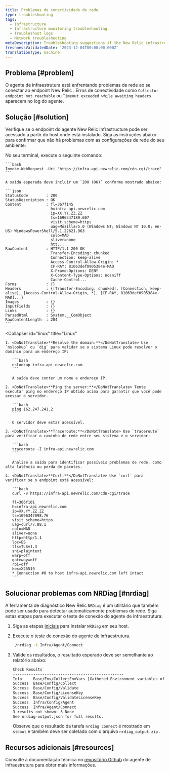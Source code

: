 ```yaml
---
title: Problemas de conectividade de rede
type: troubleshooting
tags:
  - Infrastructure
  - Infrastructure monitoring troubleshooting
  - Troubleshoot logs
  - Network troubleshooting
metaDescription: Troubleshooting suggestions if the New Relic infrastructure agent is not able to connect to the New Relic endpoints
freshnessValidatedDate: '2023-12-04T00:00:00.000Z'
translationType: machine
---
```


## Problema [#problem]

O agente de infraestrutura está enfrentando problemas de rede ao se conectar ao endpoint New Relic . Erros de conectividade como `Collector endpoint not reachable` ou `Timeout exceeded while awaiting headers` aparecem no log do agente.

## Solução [#solution]

Verifique se o endpoint do agente New Relic Infrastructure pode ser acessado a partir do host onde está instalado. Siga as instruções abaixo para confirmar que não há problemas com as configurações de rede do seu ambiente:

<CollapserGroup>
  <Collapser
    id="windows"
    title="Windows"
  >
    No seu terminal, execute o seguinte comando:

    ```bash
    Invoke-WebRequest -Uri "https://infra-api.newrelic.com/cdn-cgi/trace"
    ```

    A saída esperada deve incluir um `200 (OK)` conforme mostrado abaixo:

    ```json
    StatusCode        : 200
    StatusDescription : OK
    Content           : fl=367f145
                        h=infra-api.newrelic.com
                        ip=XX.YY.ZZ.ZZ
                        ts=1696347189.607
                        visit_scheme=https
                        uag=Mozilla/5.0 (Windows NT; Windows NT 10.0; en-US) WindowsPowerShell/5.1.22621.963
                        colo=MAD
                        sliver=none
                        htt...
    RawContent        : HTTP/1.1 200 OK
                        Transfer-Encoding: chunked
                        Connection: keep-alive
                        Access-Control-Allow-Origin: *
                        CF-RAY: 81063def0905384e-MAD
                        X-Frame-Options: DENY
                        X-Content-Type-Options: nosniff
                        Cache-Control...
    Forms             : {}
    Headers           : {[Transfer-Encoding, chunked], [Connection, keep-alive], [Access-Control-Allow-Origin, *], [CF-RAY, 81063def0905384e-MAD]...}
    Images            : {}
    InputFields       : {}
    Links             : {}
    ParsedHtml        : System.__ComObject
    RawContentLength  : 284
    ```
  </Collapser>

  <Collapser
    id="linux"
    title="Linux"
  >
    1. <DoNotTranslate>**Resolve the domain:**</DoNotTranslate> Use `nslookup` ou `dig` para validar se o sistema Linux pode resolver o domínio para um endereço IP:

       ```bash
       nslookup infra-api.newrelic.com
       ```

       A saída deve conter um nome e endereço IP.

    2. <DoNotTranslate>**Ping the server:**</DoNotTranslate> Tente executar ping no endereço IP obtido acima para garantir que você pode acessar o servidor.

       ```bash
       ping 162.247.241.2
       ```

       O servidor deve estar acessível.

    3. <DoNotTranslate>**Traceroute:**</DoNotTranslate> Use `traceroute` para verificar o caminho de rede entre seu sistema e o servidor:

       ```bash
       traceroute -I infra-api.newrelic.com
       ```

       Analise a saída para identificar possíveis problemas de rede, como alta latência ou perda de pacotes.

    4. <DoNotTranslate>**Curl:**</DoNotTranslate> Use `curl` para verificar se o endpoint está acessível:

       ```bash
       curl -v https://infra-api.newrelic.com/cdn-cgi/trace

       fl=366f101
       h=infra-api.newrelic.com
       ip=XX.YY.ZZ.ZZ
       ts=1696347098.76
       visit_scheme=https
       uag=curl/7.88.1
       colo=MAD
       sliver=none
       http=http/1.1
       loc=ES
       tls=TLSv1.3
       sni=plaintext
       warp=off
       gateway=off
       rbi=off
       kex=X25519
       * Connection #0 to host infra-api.newrelic.com left intact
       ```
  </Collapser>
</CollapserGroup>

## Solucionar problemas com NRDiag [#nrdiag]

A ferramenta de diagnóstico New Relic `NRDiag` é um utilitário que também pode ser usado para detectar automaticamente problemas de rede. Siga estas etapas para executar o teste de conexão do agente de infraestrutura:

1. Siga as etapas [iniciais](/docs/new-relic-solutions/solve-common-issues/diagnostics-cli-nrdiag/diagnostics-cli-nrdiag/#get-started) para instalar `NRDiag` em seu host.

2. Execute o teste de conexão do agente de infraestrutura.

   ```bash
   ./nrdiag -t Infra/Agent/Connect
   ```

3. Valide os resultados, o resultado esperado deve ser semelhante ao relatório abaixo:

   ```bash
   Check Results
   -------------------------------------------------
   Info     Base/Env/CollectEnvVars [Gathered Environment variables of current shell.]
   Success  Base/Config/Collect
   Success  Base/Config/Validate
   Success  Base/Config/LicenseKey
   Success  Base/Config/ValidateLicenseKey
   Success  Infra/Config/Agent
   Success  Infra/Agent/Connect
   3 results not shown: 3 None
   See nrdiag-output.json for full results.
   ```

   Observe que o resultado da tarefa `nrdiag Connect` é mostrado em `stdout` e também deve ser coletado com o arquivo `nrdiag_output.zip` .

## Recursos adicionais [#resources]

Consulte a documentação técnica no [repositório Github](https://github.com/newrelic/infrastructure-agent/blob/master/docs/network_troubleshooting.md) do agente de infraestrutura para obter mais informações.
